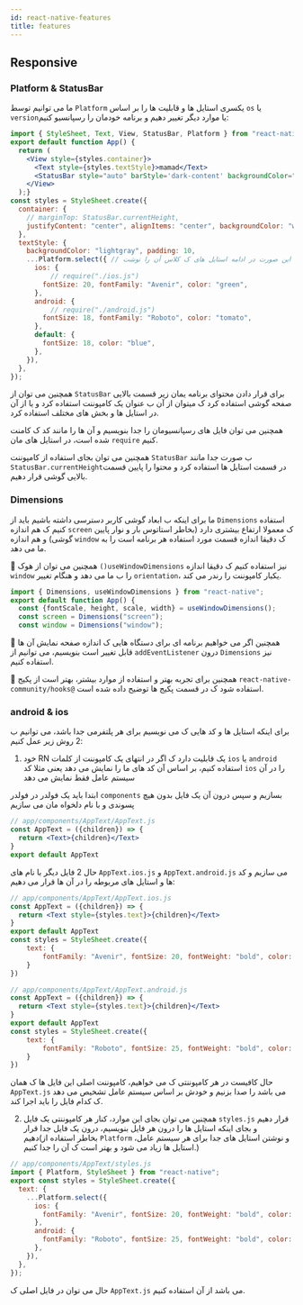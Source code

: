 ```yaml
---
id: react-native-features
title: features
---
```


## Responsive
### Platform & StatusBar
ما می توانیم توسط `Platform` یکسری استایل ها و قابلیت ها را بر اساس `os` یا `version`یا موارد دیگر تغییر دهیم و برنامه خودمان را رسپانسیو کنیم:
```jsx
import { StyleSheet, Text, View, StatusBar, Platform } from "react-native";
export default function App() {
  return (
    <View style={styles.container}>
      <Text style={styles.textStyle}>mamad</Text>
      <StatusBar style="auto" barStyle='dark-content' backgroundColor="white"/>
    </View>
  );}
const styles = StyleSheet.create({
  container: {
    // marginTop: StatusBar.currentHeight,
    justifyContent: "center", alignItems: "center", backgroundColor: "whitesmoke",
  },
  textStyle: {
    backgroundColor: "lightgray", padding: 10,
    ...Platform.select({ // باید ب این صورت در ادامه استایل های ک کلاس آن را نوشت
      ios: {
          // require("./ios.js")
        fontSize: 20, fontFamily: "Avenir", color: "green",
      },
      android: {
          // require("./android.js")
        fontSize: 18, fontFamily: "Roboto", color: "tomato",
      },
      default: {
        fontSize: 18, color: "blue",
      },
    }),
  },
});
```
همچنین می توان از `StatusBar` برای قرار دادن محتوای برنامه یمان زیر قسمت بالایی صفحه گوشی استفاده کرد ک میتوان از آن ب عنوان یک کامپوننت استفاده کرد و یا از آن در استایل ها و بخش های مختلف استفاده کرد.

همچنین می توان فایل های رسپانسیومان را جدا بنویسیم و آن ها را مانند کد ک کامنت شده است، در استایل های مان `require` کنیم.

همچنین می توان بجای استفاده از کامپوننت `StatusBar` ب صورت جدا مانند `StatusBar.currentHeight`در قسمت استایل ها استفاده کرد و محتوا را پایین قسمت بالایی گوشی قرار دهیم.

### Dimensions
ما برای اینکه ب ابعاد گوشی کاربر دسترسی داشته باشیم باید از `Dimensions` استفاده کنیم
ک هم اندازه `screen` ک معمولا ارتفاع بیشتری دارد (بخاطر استاتوس بار و نوار پایین گوشی) و
هم اندازه `window` ک دقیقا اندازه قسمت مورد استفاده هر برنامه است را به ما می دهد.

🎉 همچنین می توان از هوک `()useWindowDimensions` نیز استفاده کنیم ک دقیقا اندازه `window` را ب ما می دهد و هنگام تغییر `orientation`، یکبار کامپوننت را رندر می کند.
```jsx
import { Dimensions, useWindowDimensions } from "react-native";
export default function App() {
  const {fontScale, height, scale, width} = useWindowDimensions();
  const screen = Dimensions("screen");
  const window = Dimensions("window");
```
🎉 همچنین اگر می خواهیم برنامه ای برای دستگاه هایی ک اندازه صفحه نمایش آن ها قابل تغییر است بنویسیم، می توانیم از `addEventListener` درون `Dimensions` نیز استفاده کنیم.

🎉 همچنین برای تجربه بهتر و استفاده از موارد بیشتر، بهتر است از پکیج `react-native-community/hooks@` استفاده شود ک در قسمت پکیج ها توضیح داده شده است.

### android & ios
برای اینکه استایل ها و کد هایی ک می نویسیم برای هر پلتفرمی جدا باشد، می توانیم ب 2 روش زیر عمل کنیم:

1. خود RN یک قابلیت دارد ک اگر در انتهای یک کامپوننت از کلمات `ios` یا `android` استفاده کنیم، بر اساس آن کد های ما را نمایش می دهد یعنی مثلا کد `ios` را در آن سیستم عامل فقط نمایش می دهد

ابتدا باید یک فولدر در فولدر `components` بسازیم و سپس درون آن یک فایل بدون هیچ پسوندی و با نام دلخواه مان می سازیم
```jsx
// app/components/AppText/AppText.js
const AppText = ({children}) => {
  return <Text>{children}</Text>
}
export default AppText
```
حال 2 فایل دیگر با نام های `AppText.ios.js` و `AppText.android.js` می سازیم و کد ها و استایل های مربوطه را در آن ها قرار می دهیم:
```jsx
// app/components/AppText/AppText.ios.js
const AppText = ({children}) => {
  return <Text style={styles.text}>{children}</Text>
}
export default AppText
const styles = StyleSheet.create({
    text: {
        fontFamily: "Avenir", fontSize: 20, fontWeight: "bold", color: "tomato"
    }
})
```
```jsx
// app/components/AppText/AppText.android.js
const AppText = ({children}) => {
  return <Text style={styles.text}>{children}</Text>
}
export default AppText
const styles = StyleSheet.create({
    text: {
        fontFamily: "Roboto", fontSize: 25, fontWeight: "bold", color: "dodgerblue", lineHeight: 30
    }
})
```
حال کافیست در هر کامپوننتی ک می خواهیم، کامپوننت اصلی این فایل ها ک همان `AppText.js` می باشد را صدا بزنیم و خودش بر اساس سیستم عامل تشخیص می دهد ک کدام فایل را باید اجرا کند.

2. همچنین می توان بجای این موارد، کنار هر کامپوننتی یک فایل `styles.js` قرار دهیم و بجای اینکه استایل ها را درون هر فایل بنویسیم، درون یک فایل جدا قرار دهیم(بخاطر استفاده از `Platform` و نوشتن استایل های جدا برای هر سیستم عامل، استایل ها زیاد می شود و بهتر است ک آن را جدا کنیم.)
```jsx
// app/components/AppText/styles.js
import { Platform, StyleSheet } from "react-native";
export const styles = StyleSheet.create({
  text: {
    ...Platform.select({
      ios: {
        fontFamily: "Avenir", fontSize: 20, fontWeight: "bold", color: "tomato",
      },
      android: {
        fontFamily: "Roboto", fontSize: 25, fontWeight: "bold", color: "dodgerblue", lineHeight: 30,
      },
    }),
  },
});
```
حال می توان در فایل اصلی ک `AppText.js` می باشد از آن استفاده کنیم.
